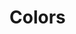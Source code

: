 

<Meta title="Colors" />

# Colors

<ColorPalette>
  <ColorItem
    title="Primary"
    subtitle="theme.colors.primary"
    colors={[
      theme.colors.primary.dark,
      theme.colors.primary.normal,
      theme.colors.primary.light,
    ]}
  />
  <ColorItem
    title="Secondary"
    subtitle="theme.colors.secondary"
    colors={[
      theme.colors.secondary.dark,
      theme.colors.secondary.normal,
      theme.colors.secondary.light,
    ]}
  />
  <ColorItem
    title="Grey"
    subtitle="theme.colors.grey"
    colors={[
      theme.colors.grey['0'],
      theme.colors.grey['50'],
      theme.colors.grey['100'],
      theme.colors.grey['200'],
      theme.colors.grey['300'],
      theme.colors.grey['400'],
      theme.colors.grey['500'],
      theme.colors.grey['600'],
      theme.colors.grey['700'],
      theme.colors.grey['800'],
      theme.colors.grey['900'],
      theme.colors.grey['1000'],
    ]}
  />
  <ColorItem
    title="Success"
    subtitle="theme.colors.success"
    colors={[theme.colors.success]}
  />
  <ColorItem
    title="Error"
    subtitle="theme.colors.error"
    colors={[theme.colors.error]}
  />
  <ColorItem
    title="Warning"
    subtitle="theme.colors.warning"
    colors={[theme.colors.warning]}
  />
</ColorPalette>
